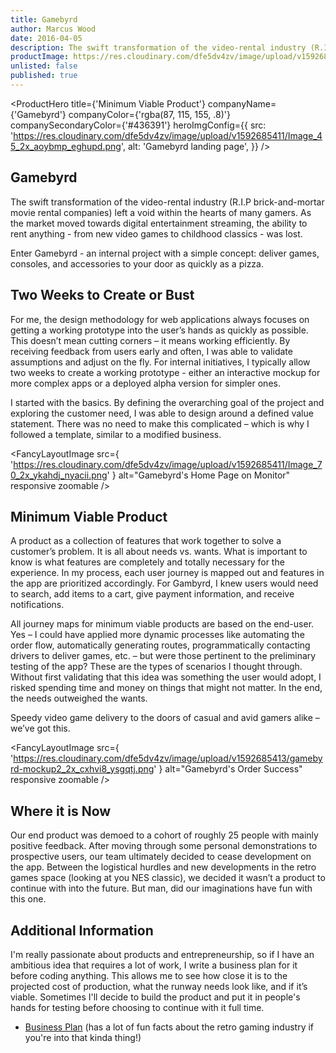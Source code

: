 ```yaml
---
title: Gamebyrd
author: Marcus Wood
date: 2016-04-05
description: The swift transformation of the video-rental industry (R.I.P brick-and-mortar movie rental companies) left a void within the hearts of many gamers. Is there an opportunity to fill this void?
productImage: https://res.cloudinary.com/dfe5dv4zv/image/upload/v1592685411/Image_45_2x_aoybmp_eghupd.png
unlisted: false
published: true
---
```


<ProductHero
  title={'Minimum Viable Product'}
  companyName={'Gamebyrd'}
  companyColor={'rgba(87, 115, 155, .8)'}
  companySecondaryColor={'#436391'}
  heroImgConfig={{
    src:
      'https://res.cloudinary.com/dfe5dv4zv/image/upload/v1592685411/Image_45_2x_aoybmp_eghupd.png',
    alt: 'Gamebyrd landing page',
  }}
/>

<Section smallPadding>

## Gamebyrd

The swift transformation of the video-rental industry (R.I.P brick-and-mortar movie rental companies) left a void within the hearts of many gamers. As the market moved towards digital entertainment streaming, the ability to rent anything - from new video games to childhood classics - was lost.

Enter Gamebyrd - an internal project with a simple concept: deliver
games, consoles, and accessories to your door as quickly as a pizza.

</Section>

<Section smallPadding>

## Two Weeks to Create or Bust

For me, the design methodology for web applications always focuses on getting a working prototype into the user’s hands as quickly as possible. This doesn’t mean cutting corners – it means working efficiently. By receiving feedback from users early and often, I was able to validate assumptions and adjust on the fly. For internal initiatives, I typically allow two weeks to create a working prototype - either an interactive mockup for more complex apps or a deployed alpha version for simpler ones.

I started with the basics. By defining the overarching goal of the project and exploring the customer need, I was able to design around a defined value statement. There was no need to make this complicated – which is why I followed a template, similar to a modified business.

</Section>

<Section secondaryBackground>

<FancyLayoutImage
  src={
    'https://res.cloudinary.com/dfe5dv4zv/image/upload/v1592685411/Image_70_2x_ykahdj_nyacii.png'
  }
  alt="Gamebyrd's Home Page on Monitor"
  responsive
  zoomable
/>

</Section>

<Section >

## Minimum Viable Product

A product as a collection of features that work together to solve a customer’s problem. It is all about needs vs. wants. What is important to know is what features are completely and totally necessary for the experience. In my process, each user journey is mapped out and features in the app are prioritized accordingly. For Gambyrd, I knew users would need to search, add items to a cart, give payment information, and receive notifications.

All journey maps for minimum viable products are based on the end-user. Yes – I could have applied more dynamic processes like automating the order flow, automatically generating routes, programmatically contacting drivers to deliver games, etc. – but were those pertinent to the preliminary testing of the app? These are the types of scenarios I thought through. Without first validating that this idea was something the user would adopt, I risked spending time and money on things that might not matter. In the end, the needs outweighed the wants.

</Section>

<Section>

<FancyTile>
  Speedy video game delivery to the doors of casual and avid gamers
  alike – we’ve got this.
</FancyTile>

</Section>

<Section fluid noPadding twoColumn>

<SectionColumn>

<FancyLayoutImage
  src={
    'https://res.cloudinary.com/dfe5dv4zv/image/upload/v1592685413/gamebyrd-mockup2_2x_cxhvi8_ysgqtj.png'
  }
  alt="Gamebyrd's Order Success"
  responsive
  zoomable
/>

</SectionColumn>

<SectionColumn fluidGuard withPadding>

## Where it is Now

Our end product was demoed to a cohort of roughly 25 people with
mainly positive feedback. After moving through some personal
demonstrations to prospective users, our team ultimately decided
to cease development on the app. Between the logistical hurdles
and new developments in the retro games space (looking at you
NES classic), we decided it wasn’t a product to continue with
into the future. But man, did our imaginations have fun with
this one.

</SectionColumn>


</Section>

<Section>

## Additional Information

I'm really passionate about products and entrepreneurship, so if I have an ambitious idea that requires a lot of work, I write a business plan for it before coding anything. This allows me to see how close it is to the projected cost of production, what the runway needs look like, and if it’s viable. Sometimes I'll decide to build the product and put it in people's hands for testing before choosing to continue with it full time.

- [Business Plan](/static/gamebyrd-business-plan.pdf) (has a lot of fun facts about the retro gaming industry if you're into that kinda thing!)

</Section>
